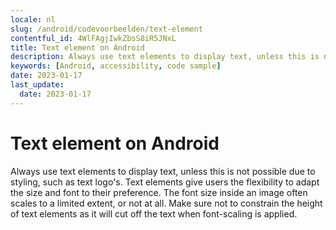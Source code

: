 ```yaml
---
locale: nl
slug: /android/codevoorbeelden/text-element
contentful_id: 4WlFAgjIwkZbsS8iR5JNxL
title: Text element on Android
description: Always use text elements to display text, unless this is not possible due to styling, such as text logo's.
keywords: [Android, accessibility, code sample]
date: 2023-01-17
last_update:
  date: 2023-01-17
---
```


# Text element on Android

Always use text elements to display text, unless this is not possible due to styling, such as text logo's. Text elements give users the flexibility to adapt the size and font to their preference. The font size inside an image often scales to a limited extent, or not at all. Make sure not to constrain the height of text elements as it will cut off the text when font-scaling is applied.

<CodeSample id="text-element" locale="nl" platform="android"/>
